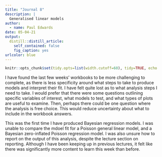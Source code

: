```yaml
---
title: "Journal 8"
description: |
  Generalised linear models
author:
  - name: Paul Edwards
date: 05-04-21
output:
  distill::distill_article:
    self_contained: false
    fig_caption: yes
urlcolor: blue
---
```


```r
knitr::opts_chunk$set(tidy.opts=list(width.cutoff=60), tidy=TRUE, echo = TRUE)
```

I have found the last few weeks' workbooks to be more challenging to complete, as there is less specificity around what steps to take to produce models and interpret their fit. I have felt quite lost as to what analysis steps I need to take. I would prefer that there were some questions outlining specific variables of interest, what models to test, and what types of plots are useful to examine. Then, perhaps there could be one question where the analysis is free choice. This would reduce uncertainty about what to include in the workbook answers.

This was the first time I have produced Bayesian regression models. I was unable to compare the mdoel fit for a Poisson general linear model, and a Bayesian zero-inflated Poisson regression model. I was also unsure how to report on the output of this analysis, despite the lecture section on reporting. Although I have been keeping up in previous lectures, it felt like there was significantly more content to learn this week than before.